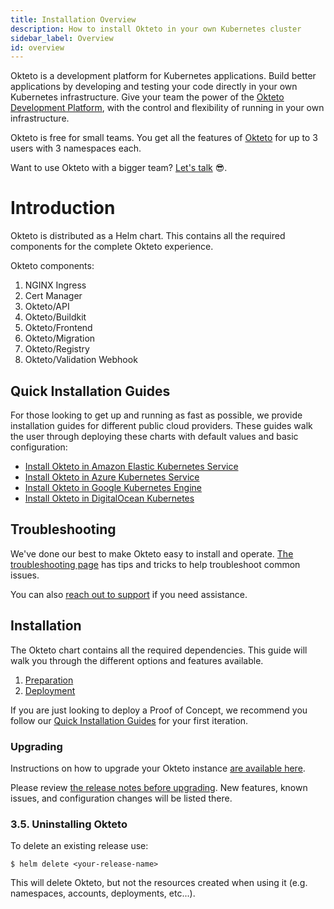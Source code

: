 ```yaml
---
title: Installation Overview
description: How to install Okteto in your own Kubernetes cluster
sidebar_label: Overview
id: overview
---
```


Okteto is a development platform for Kubernetes applications. Build better applications by developing and testing your code directly in your own Kubernetes infrastructure. Give your team the power of the [Okteto Development Platform](/docs/welcome/overview/), with the control and flexibility of running in your own infrastructure.

Okteto is free for small teams.  You get all the features of [Okteto](/docs/enterprise/) for up to 3 users with 3 namespaces each.

Want to use Okteto with a bigger team? [Let's talk](https://www.okteto.com/contact/) 😎.

# Introduction

Okteto is distributed as a Helm chart. This contains all the required components for the complete Okteto experience.

Okteto components:

1. NGINX Ingress
1. Cert Manager
1. Okteto/API
1. Okteto/Buildkit
1. Okteto/Frontend
1. Okteto/Migration
1. Okteto/Registry
1. Okteto/Validation Webhook

## Quick Installation Guides

For those looking to get up and running as fast as possible, we provide installation guides for different public cloud providers. These guides walk the user through deploying these charts with default values and basic configuration:

- [Install Okteto in Amazon Elastic Kubernetes Service](/docs/enterprise/eks/)
- [Install Okteto in Azure Kubernetes Service](/docs/enterprise/aks/)
- [Install Okteto in Google Kubernetes Engine](/docs/enterprise/gke/)
- [Install Okteto in DigitalOcean Kubernetes](/docs/enterprise/do/)

## Troubleshooting

We've done our best to make Okteto easy to install and operate. [The troubleshooting page](/docs/enterprise/install/troubleshooting/) has tips and tricks to help troubleshoot common issues.

You can also [reach out to support](https://okteto.com/support) if you need assistance.

## Installation

The Okteto chart contains all the required dependencies. This guide will walk you through the different options and features available.

1. [Preparation](/docs/enterprise/install/preparation/)
2. [Deployment](/docs/enterprise/install/deployment/)

If you are just looking to deploy a Proof of Concept, we recommend you follow our [Quick Installation Guides](#quick-installation-guides) for your first iteration.

### Upgrading

Instructions on how to upgrade your Okteto instance [are available here](/docs/enterprise/install/upgrade/).

Please review [the release notes before upgrading](/docs/enterprise/install/releases/). New features, known issues, and configuration changes will be listed there.

### 3.5. Uninstalling Okteto

To delete an existing release use:

```console
$ helm delete <your-release-name>
```

This will delete Okteto, but not the resources created when using it (e.g. namespaces, accounts, deployments, etc...).
